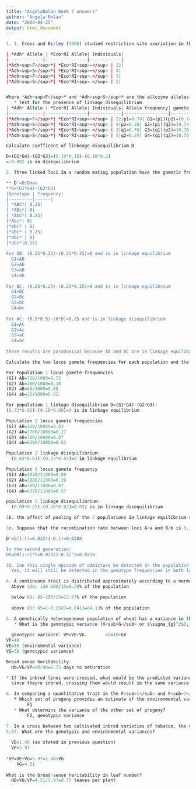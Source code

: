 ```yaml
---
title: "AngelaNolan Week 7 answers"
author: "Angela Nolan"
date: "2024-04-25"
output: html_document
---
```


```r
1. 1. Cross and Birley (1986) studied restriction site vvariation in the region of alccohol dehydrogenase (*Adh*)gene of *D. melanogaster* ina  population descended from flies trapped at a Dutch fruit market in Groningen.  The following data was collected:

| *Adh* Allele | *Eco*RI Allele| Individuals|
|-------------|----------------|------------|
|*Adh<sup>F</sup>*| *Eco*RI<sup>+</sup> | 22|
|*Adh<sup>S</sup>*| *Eco*RI<sup>+</sup> | 4|
|*Adh<sup>F</sup>*| *Eco*RI<sup>-</sup> | 3|
|*Adh<sup>S</sup>*| *Eco*RI<sup>-</sup> | 5|


Where *Adh<sup>F</sup>* and *Adh<sup>S</sup>* are the allozyme alleles of *Adh* and *Eco*RI<sup>+</sup> and *Eco*RI<sup>-</sup> indicate the presence or absence of an *Eco*RI restriction site 3.5 kb downstream
   * Test for the presence of linkage disequilibrium
| *Adh* Allele | *Eco*RI Allele| Individuals| Allele frequency| gamete frequency
|-------------|----------------|------------|-----------------|-----------------|
|*Adh<sup>F</sup>*| *Eco*RI<sup>+</sup> | 22|p1=0.74| G1=(p1)(p2)=(0.74)(0.26)=0.14|
|*Adh<sup>S</sup>*| *Eco*RI<sup>+</sup> | 4|p2=0.26| G2=(p1)(q2)=(0.74)(0.24)=0.18|
|*Adh<sup>F</sup>*| *Eco*RI<sup>-</sup> | 3|q1=0.76| G3=(q1)(p2)=(0.76)(0.26)=0.2|
|*Adh<sup>S</sup>*| *Eco*RI<sup>-</sup> | 5|q2=0.24| G4=(q1)(q2)=(0.76)(0.24)=0.18|

Calculate coefficent of linkeage disequilibrium D

D=(G1*G4)-(G2*G3)=(0.19*0.18)-(0.18*0.2)
=-0.002 is in disequilibrium
```

```r
2. Three linked loci in a random mating population have the gametic frequencies shown in the table below. Calculate the linkage disequilibrium *D*/*D<sub>max</sub>* between each pair of genes. Explain why the results seem paradoxical.

** D'=D/Dmax
**D=(G1*G4)-(G2*G3)
|Genotype | Frequency|
|---------|------|
| *ABC*| 0.25|
| *ABc*| 0|
| *AbC*| 0.25|
|*Abc*| 0|
|*aBC* | 0|
|*aBc* | 0.25|
|*abC* | 0|
|*abc*|0.25|
  
For AB: (0.25*0.25)-(0.25*0.25)=0 and is in linkage equilibrium
  G1=AB
  G2=Ab
  G3=aB
  G4=ab
  
For BC: (0.25*0.25)-(0.25*0.25)=0 and is in linkage equilibrium
  G1=BC
  G2=Bc
  G3=bC
  G4=bc
  
For AC: (0.5*0.5)-(0*0)=0.25 and is in linkage disequilibrium
  G1=AC
  G2=Ac
  G3=aC
  G4=ac
  
these results are paradoxical because AB and BC are in linkage equilibrium but AC isnt, I would expect AC to be in linkage equilibrium as well
```

```r

Calculate the two-locus gamete frequencies for each population and the gameticphase imbalance (linkage disequilibrium). Is any population out of linkage equilibrium?

For Population 1 locus gamete frequencies 
(G1) AB=720/1000=0.72
(G2) Ab=180/1000=0.18
(G3) aB=80/1000=0.08
(G4) ab=20/1000=0.02

For population 1 linkage disequilibrium D=(G1*G4)-(G2*G3):
(0.72*0.02)-(0.18*0.08)=0 is in linkage equilibrium 

Population 2 locus gamete frequencies 
(G1) AB=300/10000=0.03
(G2) Ab=2700/10000=0.27
(G3) aB=700/10000=0.07
(G4) ab=6300/10000=0.63

Population 2 linkage disequilibrium:
  (0.03*0.63)-(0.27*0.07)=0 in linkage equilibrium

Population 3 locus gamete frequency
(G1) AB=1020/11000=0.09
(G2) Ab=2880/11000=0.26
(G3) aB=780/11000=0.07
(G4) ab=6320/11000=0.57

population 3 linkage disequilibrium:
  (0.09*0.57)-(0.26*0.07)=0.032 is in linkage disequilibrium

3b. the affect of pooling of the 2 populations in linkage equilibrium causes linkage disequilibrium

3c. Suppose that the recombination rate between loci A/a and B/b is 0.1. What is the expected disequibrium in the offspring of population 3 (the parental gene pool), assuming random mating? In the second generation

D'=D(1-r)=0.032(1-0.1)=0.0288

In the second generation:
Dt=D0(1-r)^t=0.023(1-0.1)^2=0.0259

3d. Can this single episode of admixture be detected in the population established from population 3 after two generations of random mating? Can it be detected in the genotype frequencies at the A/a locus after two generations of random mating? Can it be detected in the genotype frequencies at the B/b locus after two generations of random mating?
  Yes, it will still be detected in the genotype frequencies in both loci after 2 generations of random mating. eventually, disequilibrium will equal 0, but will take about 40 generations of random mating to acheive that 
```

```r
4. A continuous trait is distributed approximately according to a normal distribution with mean 100 and standard deviation of 15.  What proportion of the population is expected to have a phenotypic value above 130?  Below 85?  Above 85?
  Above 130: 130-100/15=0.28% of the population

  below 85: 85-100/15=15.87% of the population
  
  above 85: 85=1-0.1587=0.8413=84.13% of the population
```

```r
5. A genetically heterogeneous population of wheat has a variance in the number A days to maturation of 40, whereas two inbred populations derived from it have a variance in the number of days to maturation of 10.  
   * What is the genotypic variance (V<sub>G</sub> or $\sigma_{g}^2$), the environmental variance (V<sub>E</sub> or $\sigma_{e}^2$), and the broad sense heritablilty *H*<sup>2</sup>, of days to maturation in this population?
  
  genotypic variance: VP=VE+VG.       40=10+GV
VP=40
VE=10 (enviromental variance)
VG=30 (genotypic variance)

Broad sense heritability:
  Hb=VG/VP=30/40=0.75 days to maturation

* If the inbred lines were crossed, what would be the predicted variance in days to maturation of the F<sub>1</sub> generation?
  since theyre inbred, crossing them would result in the same variance results 
```

```r
6. In comparing a quantitative trait in the F<sub>1</sub> and F<sub>2</sub> generations obtained by crossing two highly inbred strains: 
   * Which set of progeny provides an estimate of the environmental variance?
        F1
   * What determins the variance of the other set of progeny?
        F2, genotypic variance 
```

```r
7. In a cross between two cultivated inbred varieties of tobacco, the variance in leaf number per plant in the F<sub>1</sub> generation is 1.46 and in the F<sub>2</sub> generation it is
5.97. What are the genotypic and environmental variances? 
  
  VE=1.46 (as stated in previous question)
  VP=5.97
  
*VP=VE+VG=5.97=1.46+VG
    VG=4.51
    
What is the broad-sense heritability in leaf number?
  HB=VG/VP=4.51/5.97=0.75 leaves per plant
```


